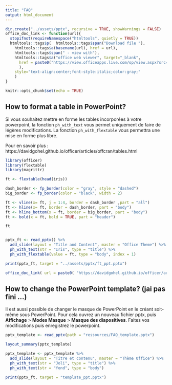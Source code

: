 ```yaml
---
title: "FAQ"
output: html_document
---
```

```r
dir.create("../assets/pptx", recursive = TRUE, showWarnings = FALSE)
office_doc_link <- function(url){
  stopifnot(requireNamespace("htmltools", quietly = TRUE))
  htmltools::tags$p(  htmltools::tags$span("Download file "),
    htmltools::tags$a(basename(url), href = url), 
    htmltools::tags$span(" - view with"),
    htmltools::tags$a("office web viewer", target="_blank", 
      href = paste0("https://view.officeapps.live.com/op/view.aspx?src=", url)
      ), 
    style="text-align:center;font-style:italic;color:gray;"
    )
}
```

```r
knitr::opts_chunk$set(echo = TRUE)
```

## How to format a table in PowerPoint?

Si vous souhaitez mettre en forme les tables incorporées à votre powerpoint, la fonction `ph_with_text` vous permet uniquement de faire de légères modifications. La fonction `ph_with_flextable` vous permettra une mise en forme plus libre.

Pour en savoir plus : https://davidgohel.github.io/officer/articles/offcran/tables.html
```r
library(officer)
library(flextable)
library(magrittr)

ft <- flextable(head(iris))

dash_border <- fp_border(color = "gray", style = "dashed")
big_border <- fp_border(color = "black", width = 2)

ft <- vline(x= ft, j = 1:4, border = dash_border ,part = "all")
ft <- hline(x= ft, border = dash_border, part = "body")
ft <- hline_bottom(x = ft, border = big_border, part = "body")
ft <- bold(x = ft, bold = TRUE, part = "header")

ft


pptx_ft <- read_pptx() %>%
  add_slide(layout = "Title and Content", master = "Office Theme") %>%
  ph_with_text(str = "Iris", type = "title") %>%
  ph_with_flextable(value = ft, type = "body", index = 1) 

print(pptx_ft, target = "../assets/pptx/ft_ppt.pptx")

```


```r
office_doc_link( url = paste0( "https://davidgohel.github.io/officer/articles/", "assets/pptx/ft_ppt.pptx" ) )
```

## How to change the PowerPoint template? (jai pas fini ...)

Il est aussi possible de changer le masque de PowerPoint en le créant soit-même sous PowerPoint.
Pour cela ouvrez un nouveau fichier pptx, puis **Affichage** > **Modes Masque** > **Masque des diapositives**.
Faites vos modifications puis enregistrez le powerpoint.

```r
pptx_template <- read_pptx(path = "ressources/FAQ_template.pptx") 

layout_summary(pptx_template)

pptx_template <- pptx_template %>%
  add_slide(layout = "Titre et contenu", master = "Thème Office") %>%
  ph_with_text(str = "Joli", type = "title") %>%
  ph_with_text(str = "fond", type = "body")

print(pptx_ft, target = "template_ppt.pptx")


```

